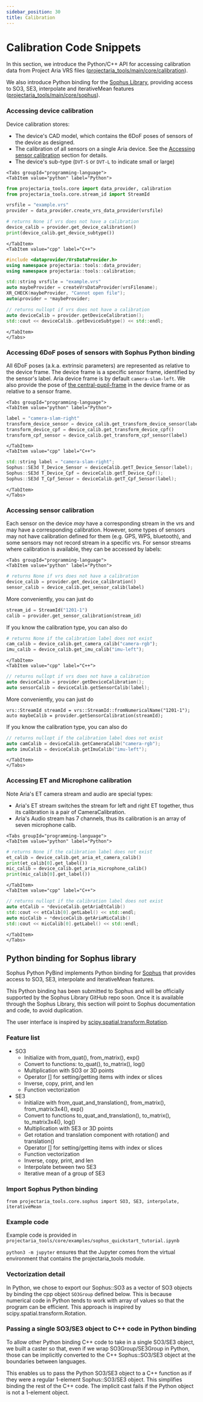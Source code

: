 ```yaml
---
sidebar_position: 30
title: Calibration
---
```


# Calibration Code Snippets

In this section, we introduce the Python/C++ API for accessing calibration data from Project Aria VRS files ([projectaria_tools/main/core/calibration](https://github.com/facebookresearch/projectaria_tools/blob/main/core/calibration)).

We also introduce Python binding for the [Sophus Library](https://github.com/strasdat/Sophus), providing access to SO3, SE3, interpolate and iterativeMean features ([projectaria_tools/main/core/sophus](https://github.com/facebookresearch/projectaria_tools/tree/main/core/python/sophus)).

### Accessing device calibration
Device calibration stores:
* The device's CAD model, which contains the 6DoF poses of sensors of the device as designed.
* The calibration of all sensors on a single Aria device. See the [Accessing sensor calibration](#accessing-sensor-calibration) section for details.
* The device's sub-type (`DVT-S` or `DVT-L` to indicate small or large)

```mdx-code-block
<Tabs groupId="programming-language">
<TabItem value="python" label="Python">
```
```python
from projectaria_tools.core import data_provider, calibration
from projectaria_tools.core.stream_id import StreamId

vrsfile = "example.vrs"
provider = data_provider.create_vrs_data_provider(vrsfile)

# returns None if vrs does not have a calibration
device_calib = provider.get_device_calibration()
print(device_calib.get_device_subtype())
```
```mdx-code-block
</TabItem>
<TabItem value="cpp" label="C++">
```
```cpp
#include <dataprovider/VrsDataProvider.h>
using namespace projectaria::tools::data_provider;
using namespace projectaria::tools::calibration;

std::string vrsfile = "example.vrs"
auto maybeProvider = createVrsDataProvider(vrsFilename);
XR_CHECK(maybeProvider, "Cannot open file");
auto&provider = *maybeProvider;

// returns nullopt if vrs does not have a calibration
auto deviceCalib = provider.getDeviceCalibration();
std::cout << deviceCalib..getDeviceSubtype() << std::endl;
```
```mdx-code-block
</TabItem>
</Tabs>
```

### Accessing 6DoF poses of sensors with Sophus Python binding
All 6DoF poses (a.k.a. extrinsic parameters) are represented as relative to the device frame.
The device frame is a specific sensor frame, identified by the sensor's label. Aria device frame is by default `camera-slam-left`.
We also provide the pose of [the central-pupil-frame](/docs/data_formats/coordinate_convention/3d_coordinate_frame_convention#the-nominal-central-pupil-frame-cpf) in the device frame or as relative to a sensor frame.
```mdx-code-block
<Tabs groupId="programming-language">
<TabItem value="python" label="Python">
```
```python
label = "camera-slam-right"
transform_device_sensor = device_calib.get_transform_device_sensor(label)
transform_device_cpf = device_calib.get_transform_device_cpf()
transform_cpf_sensor = device_calib.get_transform_cpf_sensor(label)
```
```mdx-code-block
</TabItem>
<TabItem value="cpp" label="C++">
```
```cpp
std::string label = "camera-slam-right";
Sophus::SE3d T_Device_Sensor = deviceCalib.getT_Device_Sensor(label);
Sophus::SE3d T_Device_Cpf = deviceCalib.getT_Device_Cpf();
Sophus::SE3d T_Cpf_Sensor = deviceCalib.getT_Cpf_Sensor(label);
```
```mdx-code-block
</TabItem>
</Tabs>
```

### Accessing sensor calibration
Each sensor on the device *may* have a corresponding stream in the vrs and may have a corresponding calibration.
However, some types of sensors may not have calibration defined for them (e.g. GPS, WPS, bluetooth), and some sensors may not record stream in a specific vrs.
For sensor streams where calibration is available, they can be accessed by labels:
```mdx-code-block
<Tabs groupId="programming-language">
<TabItem value="python" label="Python">
```
```python
# returns None if vrs does not have a calibration
device_calib = provider.get_device_calibration()
sensor_calib = device_calib.get_sensor_calib(label)
```
More conveniently, you can just do
```python
stream_id = StreamId("1201-1")
calib = provider.get_sensor_calibration(stream_id)
```

If you know the calibration type, you can also do

```python
# returns None if the calibration label does not exist
cam_calib = device_calib.get_camera_calib("camera-rgb");
imu_calib = device_calib.get_imu_calib("imu-left");
```
```mdx-code-block
</TabItem>
<TabItem value="cpp" label="C++">
```
```cpp
// returns nullopt if vrs does not have a calibration
auto deviceCalib = provider.getDeviceCalibration();
auto sensorCalib = deviceCalib.getSensorCalib(label);
```
More conveniently, you can just do
```
vrs::StreamId streamId = vrs::StreamId::fromNumericalName("1201-1");
auto maybeCalib = provider.getSensorCalibration(streamId);
```

If you know the calibration type, you can also do

```cpp
// returns nullopt if the calibration label does not exist
auto camCalib = deviceCalib.getCameraCalib("camera-rgb");
auto imuCalib = deviceCalib.getImuCalib("imu-left");
```
```mdx-code-block
</TabItem>
</Tabs>
```

### Accessing ET and Microphone calibration
Note Aria's ET camera stream and audio are special types:

* Aria's ET stream switches the stream for left and right ET together, thus its calibration is a pair of CameraCalibration.
* Aria's Audio stream has 7 channels, thus its calibration is an array of seven microphone calib.

```mdx-code-block
<Tabs groupId="programming-language">
<TabItem value="python" label="Python">
```
```python
# returns None if the calibration label does not exist
et_calib = device_calib.get_aria_et_camera_calib()
print(et_calib[0].get_label())
mic_calib = device_calib.get_aria_microphone_calib()
print(mic_calib[0].get_label())
```
```mdx-code-block
</TabItem>
<TabItem value="cpp" label="C++">
```
```cpp
// returns nullopt if the calibration label does not exist
auto etCalib = *deviceCalib.getAriaEtCalib()
std::cout << etCalib[0].getLabel() << std::endl;
auto micCalib = *deviceCalib.getAriaMicCalib()
std::cout << micCalib[0].getLabel() << std::endl;
```
```mdx-code-block
</TabItem>
</Tabs>
```

<div id="sophus"></div>

## Python binding for Sophus library

Sophus Python PyBind implements Python binding for [Sophus](https://github.com/strasdat/Sophus) that provides access to SO3, SE3, interpolate and iterativeMean features.

This Python binding has been submitted to Sophus and will be officially supported by the Sophus Library GitHub repo soon. Once it is available through the Sophus Library, this section will point to Sophus documentation and code, to avoid duplication.

The user interface is inspired by [scipy.spatial.transform.Rotation](https://docs.scipy.org/doc/scipy/reference/generated/scipy.spatial.transform.Rotation.html).



### Feature list

* SO3
  * Initialize with from_quat(), from_matrix(), exp()
  * Convert to functions: to_quat(), to_matrix(), log()
  * Multiplication with SO3 or 3D points
  * Operator [] for setting/getting items with index or slices
  * Inverse, copy, print, and len
  * Function vectorization
* SE3
  * Initialize with from_quat_and_translation(), from_matrix(), from_matrix3x4(), exp()
  * Convert to functions to_quat_and_translation(), to_matrix(), to_matrix3x4(), log()
  * Multiplication with SE3 or 3D points
  * Get rotation and translation component with rotation() and translation()
  * Operator [] for setting/getting items with index or slices
  * Function vectorization
  * Inverse, copy, print, and len
  * Interpolate between two SE3
  * Iterative mean of a group of SE3


### Import Sophus Python binding


```
from projectaria_tools.core.sophus import SO3, SE3, interpolate, iterativeMean
```



### Example code

Example code is provided in `projectaria_tools/core/examples/sophus_quickstart_tutorial.ipynb`


`python3 -m jupyter` ensures that the Jupyter comes from the virtual environment that contains the projectaria_tools module.




### Vectorization detail

In Python, we chose to export our Sophus::SO3 as a vector of SO3 objects by binding the cpp object `SO3Group` defined below. This is because numerical code in Python tends to work with array of values so that the program can be efficient. This approach is inspired by scipy.spatial.transform.Rotation.




### Passing a single SO3/SE3 object to C++ code in Python binding


To allow other Python binding C++ code to take in a single SO3/SE3 object, we built a caster so that, even if we wrap SO3Group/SE3Group in Python, those can be implicitly converted to the C++ Sophus::SO3/SE3 object at the boundaries between languages.

This enables us to pass the Python SO3/SE3 object to a C++ function as if they were a regular 1-element Sophus::SO3/SE3 object. This simplifies binding the rest of the C++ code. The implicit cast fails if the Python object is not a 1-element object.
